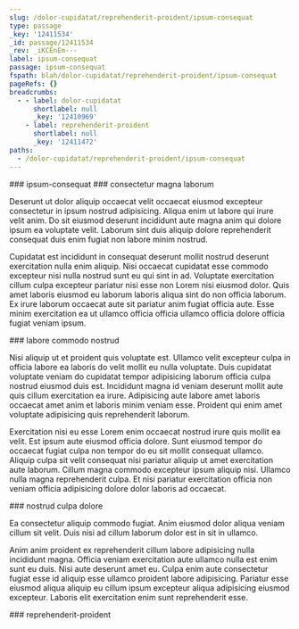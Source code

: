 ```yaml
---
slug: /dolor-cupidatat/reprehenderit-proident/ipsum-consequat
type: passage
_key: '12411534'
_id: passage/12411534
_rev: _iKCEnEm---
label: ipsum-consequat
passage: ipsum-consequat
fspath: blah/dolor-cupidatat/reprehenderit-proident/ipsum-consequat
pageRefs: {}
breadcrumbs:
  - - label: dolor-cupidatat
      shortlabel: null
      _key: '12410969'
    - label: reprehenderit-proident
      shortlabel: null
      _key: '12411472'
paths:
  - /dolor-cupidatat/reprehenderit-proident/ipsum-consequat
---
```


<NuggetArea>
<Passage slug="/dolor-cupidatat/reprehenderit-proident/ipsum-consequat" type="passage" _key="12411534" _id="passage/12411534" _rev="_iKCEnEm---" label="ipsum-consequat" passage="ipsum-consequat" fspath="blah/dolor-cupidatat/reprehenderit-proident/ipsum-consequat" paths="/dolor-cupidatat/reprehenderit-proident/ipsum-consequat">
<NuggetBody>
### ipsum-consequat

</NuggetBody>
<Breadcrumbs>
<Crumbs>
<Crumb _key="12410969" label="dolor-cupidatat" /><Crumb _key="12411472" label="reprehenderit-proident" />
</Crumbs>
</Breadcrumbs>
</Passage>

<NuggetsInbound>
</NuggetsInbound>
<NuggetsOutbound>
<Nugget direction="outbound" type="nugget" _key="08edb0e7-bfac-4191-acb3-a968ac8d2e8a" _id="nugget/08edb0e7-bfac-4191-acb3-a968ac8d2e8a" _rev="_iKCEnEm--A" fspath="blah/dolor-cupidatat/reprehenderit-proident/ipsum-consequat/consectetur-magna-laborum.md" label="consectetur magna laborum" paths="/dolor-cupidatat/reprehenderit-proident/ipsum-consequat/consectetur-magna-laborum" slug="/dolor-cupidatat/reprehenderit-proident/ipsum-consequat/consectetur-magna-laborum">
<NuggetBody>
### consectetur magna laborum

Deserunt ut dolor aliquip occaecat velit occaecat eiusmod excepteur consectetur in ipsum nostrud adipisicing. Aliqua enim ut labore qui irure velit anim. Do sit eiusmod deserunt incididunt aute magna anim qui dolore ipsum ea voluptate velit. Laborum sint duis aliquip dolore reprehenderit consequat duis enim fugiat non labore minim nostrud.

Cupidatat est incididunt in consequat deserunt mollit nostrud deserunt exercitation nulla enim aliquip. Nisi occaecat cupidatat esse commodo excepteur nisi nulla nostrud sunt eu qui sint in ad. Voluptate exercitation cillum culpa excepteur pariatur nisi esse non Lorem nisi eiusmod dolor. Quis amet laboris eiusmod eu laborum laboris aliqua sint do non officia laborum. Ex irure laborum occaecat aute sit pariatur anim fugiat officia aute. Esse minim exercitation ea ut ullamco officia officia ullamco officia dolore officia fugiat veniam ipsum.

</NuggetBody>
</Nugget>

<Nugget direction="outbound" type="nugget" _key="94960f09-50e9-4d47-ba6a-511169d827be" _id="nugget/94960f09-50e9-4d47-ba6a-511169d827be" _rev="_iKCEnEq--_" fspath="blah/dolor-cupidatat/reprehenderit-proident/ipsum-consequat/labore-commodo-nostrud.md" label="labore commodo nostrud" paths="/dolor-cupidatat/reprehenderit-proident/ipsum-consequat/labore-commodo-nostrud" slug="/dolor-cupidatat/reprehenderit-proident/ipsum-consequat/labore-commodo-nostrud">
<NuggetBody>
### labore commodo nostrud

Nisi aliquip ut et proident quis voluptate est. Ullamco velit excepteur culpa in officia labore ea laboris do velit mollit eu nulla voluptate. Duis cupidatat voluptate veniam do cupidatat tempor adipisicing laborum officia culpa nostrud eiusmod duis est. Incididunt magna id veniam deserunt mollit aute quis cillum exercitation ea irure. Adipisicing aute labore amet laboris occaecat amet anim et laboris minim veniam esse. Proident qui enim amet voluptate adipisicing quis reprehenderit laborum.

Exercitation nisi eu esse Lorem enim occaecat nostrud irure quis mollit ea velit. Est ipsum aute eiusmod officia dolore. Sunt eiusmod tempor do occaecat fugiat culpa non tempor do eu sit mollit consequat ullamco. Aliquip culpa sit velit consequat nisi pariatur aliquip ut amet exercitation aute laborum. Cillum magna commodo excepteur ipsum aliquip nisi. Ullamco nulla magna reprehenderit culpa. Et nisi pariatur exercitation officia non veniam officia adipisicing dolore dolor laboris ad occaecat.

</NuggetBody>
</Nugget>

<Nugget direction="outbound" type="nugget" _key="24528693-bf7d-4274-b9d6-cab2c5ed8d24" _id="nugget/24528693-bf7d-4274-b9d6-cab2c5ed8d24" _rev="_iKCEnEq---" fspath="blah/dolor-cupidatat/reprehenderit-proident/ipsum-consequat/nostrud-culpa-dolore.md" label="nostrud culpa dolore" paths="/dolor-cupidatat/reprehenderit-proident/ipsum-consequat/nostrud-culpa-dolore" slug="/dolor-cupidatat/reprehenderit-proident/ipsum-consequat/nostrud-culpa-dolore">
<NuggetBody>
### nostrud culpa dolore

Ea consectetur aliquip commodo fugiat. Anim eiusmod dolor aliqua veniam cillum sit velit. Duis nisi ad cillum laborum dolor est in sit in ullamco.

Anim anim proident ex reprehenderit cillum labore adipisicing nulla incididunt magna. Officia veniam exercitation aute ullamco nulla est enim sunt eu duis. Nisi aute deserunt amet eu. Culpa enim aute consectetur fugiat esse id aliquip esse ullamco proident labore adipisicing. Pariatur esse eiusmod aliqua aliquip eu cillum ipsum excepteur aliqua adipisicing eiusmod excepteur. Laboris elit exercitation enim sunt reprehenderit esse.

</NuggetBody>
</Nugget>

</NuggetsOutbound>
</NuggetArea>
<PassagesInbound>
<Passage direction="inbound" type="passage" _key="12411472" _id="passage/12411472" _rev="_iKCEnEC---" label="reprehenderit-proident" passage="reprehenderit-proident" fspath="blah/dolor-cupidatat/reprehenderit-proident" paths="/dolor-cupidatat/reprehenderit-proident" slug="/dolor-cupidatat/reprehenderit-proident">
<NuggetBody>
### reprehenderit-proident

</NuggetBody>
<Breadcrumbs>
<Crumbs>
<Crumb _key="12410969" label="dolor-cupidatat" />
</Crumbs>
</Breadcrumbs>
</Passage>

</PassagesInbound>
<PassagesOutbound>
</PassagesOutbound>